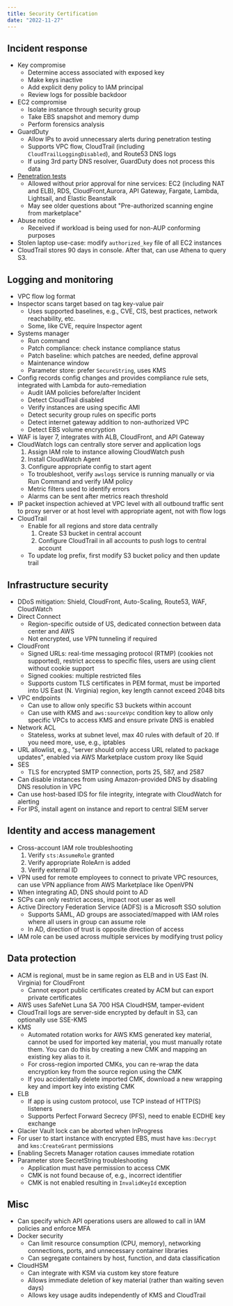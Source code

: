 ```yaml
---
title: Security Certification
date: "2022-11-27"
---
```


## Incident response

- Key compromise
  - Determine access associated with exposed key
  - Make keys inactive
  - Add explicit deny policy to IAM principal
  - Review logs for possible backdoor
- EC2 compromise
  - Isolate instance through security group
  - Take EBS snapshot and memory dump
  - Perform forensics analysis
- GuardDuty
  - Allow IPs to avoid unnecessary alerts during penetration testing
  - Supports VPC flow, CloudTrail (including `CloudTrailLoggingDisabled`), and Route53 DNS logs
  - If using 3rd party DNS resolver, GuardDuty does not process this data
- [Penetration tests](https://aws.amazon.com/security/penetration-testing/)
  - Allowed without prior approval for nine services: EC2 (including NAT and ELB), RDS, CloudFront,Aurora, API Gateway, Fargate, Lambda, Lightsail, and Elastic Beanstalk
  - May see older questions about "Pre-authorized scanning engine from marketplace"
- Abuse notice
  - Received if workload is being used for non-AUP conforming purposes
- Stolen laptop use-case: modify `authorized_key` file of all EC2 instances
- CloudTrail stores 90 days in console. After that, can use Athena to query S3.

## Logging and monitoring

- VPC flow log format
- Inspector scans target based on tag key-value pair
  - Uses supported baselines, e.g., CVE, CIS, best practices, network reachability, etc.
  - Some, like CVE, require Inspector agent
- Systems manager
  - Run command
  - Patch compliance: check instance compliance status
  - Patch baseline: which patches are needed, define approval
  - Maintenance window
  - Parameter store: prefer `SecureString`, uses KMS
- Config records config changes and provides compliance rule sets, integrated with Lambda for auto-remediation
  - Audit IAM policies before/after Incident
  - Detect CloudTrail disabled
  - Verify instances are using specific AMI
  - Detect security group rules on specific ports
  - Detect internet gateway addition to non-authorized VPC
  - Detect EBS volume encryption
- WAF is layer 7, integrates with ALB, CloudFront, and API Gateway
- CloudWatch logs can centrally store server and application logs
  1. Assign IAM role to instance allowing CloudWatch push
  1. Install CloudWatch Agent
  1. Configure appropriate config to start agent
  - To troubleshoot, verify `awslogs` service is running manually or via Run Command and verify IAM policy
  - Metric filters used to identify errors
  - Alarms can be sent after metrics reach threshold
- IP packet inspection achieved at VPC level with all outbound traffic sent to proxy server or at host level with appropriate agent, not with flow logs
- CloudTrail
  - Enable for all regions and store data centrally
    1.  Create S3 bucket in central account
    1.  Configure CloudTrail in all accounts to push logs to central account
  - To update log prefix, first modify S3 bucket policy and then update trail

## Infrastructure security

- DDoS mitigation: Shield, CloudFront, Auto-Scaling, Route53, WAF, CloudWatch
- Direct Connect
  - Region-specific outside of US, dedicated connection between data center and AWS
  - Not encrypted, use VPN tunneling if required
- CloudFront
  - Signed URLs: real-time messaging protocol (RTMP) (cookies not supported), restrict access to specific files, users are using client without cookie support
  - Signed cookies: multiple restricted files
  - Supports custom TLS certificates in PEM format, must be imported into US East (N. Virginia) region, key length cannot exceed 2048 bits
- VPC endpoints
  - Can use to allow only specific S3 buckets within account
  - Can use with KMS and `aws:sourceVpc` condition key to allow only specific VPCs to access KMS and ensure private DNS is enabled
- Network ACL
  - Stateless, works at subnet level, max 40 rules with default of 20. If you need more, use, e.g., iptables
- URL allowlist, e.g., "server should only access URL related to package updates", enabled via AWS Marketplace custom proxy like Squid
- SES
  - TLS for encrypted SMTP connection, ports 25, 587, and 2587
- Can disable instances from using Amazon-provided DNS by disabling DNS resolution in VPC
- Can use host-based IDS for file integrity, integrate with CloudWatch for alerting
- For IPS, install agent on instance and report to central SIEM server

## Identity and access management

- Cross-account IAM role troubleshooting
  1. Verify `sts:AssumeRole` granted
  1. Verify appropriate RoleArn is added
  1. Verify external ID
- VPN used for remote employees to connect to private VPC resources, can use VPN appliance from AWS Marketplace like OpenVPN
- When integrating AD, DNS should point to AD
- SCPs can only restrict access, impact root user as well
- Active Directory Federation Service (ADFS) is a Microsoft SSO solution
  - Supports SAML, AD groups are associated/mapped with IAM roles where all users in group can assume role
  - In AD, direction of trust is opposite direction of access
- IAM role can be used across multiple services by modifying trust policy

## Data protection

- ACM is regional, must be in same region as ELB and in US East (N. Virginia) for CloudFront
  - Cannot export public certificates created by ACM but can export private certificates
- AWS uses SafeNet Luna SA 700 HSA CloudHSM, tamper-evident
- CloudTrail logs are server-side encrypted by default in S3, can optionally use SSE-KMS
- KMS
  - Automated rotation works for AWS KMS generated key material, cannot be used for imported key material, you must manually rotate them. You can do this by creating a new CMK and mapping an existing key alias to it.
  - For cross-region imported CMKs, you can re-wrap the data encryption key from the source region using the CMK
  - If you accidentally delete imported CMK, download a new wrapping key and import key into existing CMK
- ELB
  - If app is using custom protocol, use TCP instead of HTTP(S) listeners
  - Supports Perfect Forward Secrecy (PFS), need to enable ECDHE key exchange
- Glacier Vault lock can be aborted when InProgress
- For user to start instance with encrypted EBS, must have `kms:Decrypt` and `kms:CreateGrant` permissions
- Enabling Secrets Manager rotation causes immediate rotation
- Parameter store SecretString troubleshooting
  - Application must have permission to access CMK
  - CMK is not found because of, e.g., incorrect identifier
  - CMK is not enabled resulting in `InvalidKeyId` exception

## Misc

- Can specify which API operations users are allowed to call in IAM policies and enforce MFA
- Docker security
  - Can limit resource consumption (CPU, memory), networking connections, ports, and unnecessary container libraries
  - Can segregate containers by host, function, and data classification
- CloudHSM
  - Can integrate with KSM via custom key store feature
  - Allows immediate deletion of key material (rather than waiting seven days)
  - Allows key usage audits independently of KMS and CloudTrail
